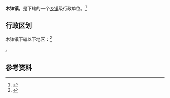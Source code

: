 {{中国乡级行政区|62/10/22/103/000}}

'''木钵镇'''，是{{PRC admin/fullname|62/10/22/103/000|3}}下辖的一个[[乡镇|乡镇]]级行政单位。<ref>{{PRC admin/ref sgc|{{PRC admin/parent|62/10/22/103/000}}}}</ref>

== 行政区划 ==

木钵镇下辖以下地区：<ref>{{PRC admin/ref sgc|62/10/22/103/000}}</ref>

{{PRC admin/children|62/10/22/103/000}}。

== 参考资料 ==

{{reflist}}

{{行政区划小作品}}
{{PRC admin/navcat|62/10/22/103/000}}